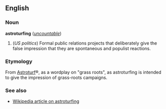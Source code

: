 ==English==

===Noun===
'''astroturfing''' (''[[uncountable]]'')

#(''US politics'') Formal public relations projects that deliberately give the false impression that they are spontaneous and populist reactions.

===Etymology===
From [[Astroturf]]&reg;, as a wordplay on "grass roots", as astroturfing is intended to give the impression of grass-roots campaigns.

===See also===
*[[w:Astroturfing|Wikipedia article on astroturfing]]